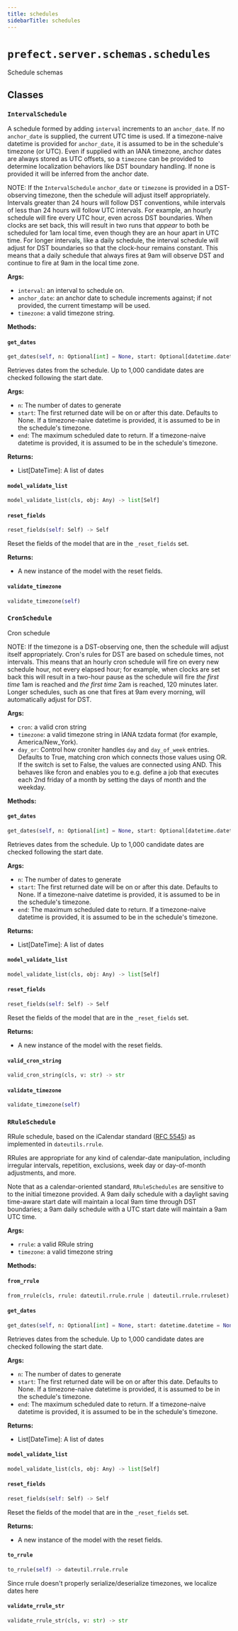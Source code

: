 ```yaml
---
title: schedules
sidebarTitle: schedules
---
```


# `prefect.server.schemas.schedules`



Schedule schemas


## Classes

### `IntervalSchedule` <sup><a href="https://github.com/PrefectHQ/prefect/blob/main/src/prefect/server/schemas/schedules.py#L71" target="_blank"><Icon icon="github" style="width: 14px; height: 14px;" /></a></sup>


A schedule formed by adding `interval` increments to an `anchor_date`. If no
`anchor_date` is supplied, the current UTC time is used.  If a
timezone-naive datetime is provided for `anchor_date`, it is assumed to be
in the schedule's timezone (or UTC). Even if supplied with an IANA timezone,
anchor dates are always stored as UTC offsets, so a `timezone` can be
provided to determine localization behaviors like DST boundary handling. If
none is provided it will be inferred from the anchor date.

NOTE: If the `IntervalSchedule` `anchor_date` or `timezone` is provided in a
DST-observing timezone, then the schedule will adjust itself appropriately.
Intervals greater than 24 hours will follow DST conventions, while intervals
of less than 24 hours will follow UTC intervals. For example, an hourly
schedule will fire every UTC hour, even across DST boundaries. When clocks
are set back, this will result in two runs that *appear* to both be
scheduled for 1am local time, even though they are an hour apart in UTC
time. For longer intervals, like a daily schedule, the interval schedule
will adjust for DST boundaries so that the clock-hour remains constant. This
means that a daily schedule that always fires at 9am will observe DST and
continue to fire at 9am in the local time zone.

**Args:**
- `interval`: an interval to schedule on.
- `anchor_date`: an anchor date to schedule increments against;
if not provided, the current timestamp will be used.
- `timezone`: a valid timezone string.


**Methods:**

#### `get_dates` <sup><a href="https://github.com/PrefectHQ/prefect/blob/main/src/prefect/server/schemas/schedules.py#L114" target="_blank"><Icon icon="github" style="width: 14px; height: 14px;" /></a></sup>

```python
get_dates(self, n: Optional[int] = None, start: Optional[datetime.datetime] = None, end: Optional[datetime.datetime] = None) -> List[DateTime]
```

Retrieves dates from the schedule. Up to 1,000 candidate dates are checked
following the start date.

**Args:**
- `n`: The number of dates to generate
- `start`: The first returned date will be on or
after this date. Defaults to None.  If a timezone-naive datetime is
provided, it is assumed to be in the schedule's timezone.
- `end`: The maximum scheduled date to return. If
a timezone-naive datetime is provided, it is assumed to be in the
schedule's timezone.

**Returns:**
- List[DateTime]: A list of dates


#### `model_validate_list` <sup><a href="https://github.com/PrefectHQ/prefect/blob/main/src/prefect/_internal/schemas/bases.py#L56" target="_blank"><Icon icon="github" style="width: 14px; height: 14px;" /></a></sup>

```python
model_validate_list(cls, obj: Any) -> list[Self]
```

#### `reset_fields` <sup><a href="https://github.com/PrefectHQ/prefect/blob/main/src/prefect/_internal/schemas/bases.py#L85" target="_blank"><Icon icon="github" style="width: 14px; height: 14px;" /></a></sup>

```python
reset_fields(self: Self) -> Self
```

Reset the fields of the model that are in the `_reset_fields` set.

**Returns:**
- A new instance of the model with the reset fields.


#### `validate_timezone` <sup><a href="https://github.com/PrefectHQ/prefect/blob/main/src/prefect/server/schemas/schedules.py#L110" target="_blank"><Icon icon="github" style="width: 14px; height: 14px;" /></a></sup>

```python
validate_timezone(self)
```

### `CronSchedule` <sup><a href="https://github.com/PrefectHQ/prefect/blob/main/src/prefect/server/schemas/schedules.py#L302" target="_blank"><Icon icon="github" style="width: 14px; height: 14px;" /></a></sup>


Cron schedule

NOTE: If the timezone is a DST-observing one, then the schedule will adjust
itself appropriately. Cron's rules for DST are based on schedule times, not
intervals. This means that an hourly cron schedule will fire on every new
schedule hour, not every elapsed hour; for example, when clocks are set back
this will result in a two-hour pause as the schedule will fire *the first
time* 1am is reached and *the first time* 2am is reached, 120 minutes later.
Longer schedules, such as one that fires at 9am every morning, will
automatically adjust for DST.

**Args:**
- `cron`: a valid cron string
- `timezone`: a valid timezone string in IANA tzdata format (for example,
America/New_York).
- `day_or`: Control how croniter handles `day` and `day_of_week`
entries. Defaults to True, matching cron which connects those values using
OR. If the switch is set to False, the values are connected using AND. This
behaves like fcron and enables you to e.g. define a job that executes each
2nd friday of a month by setting the days of month and the weekday.


**Methods:**

#### `get_dates` <sup><a href="https://github.com/PrefectHQ/prefect/blob/main/src/prefect/server/schemas/schedules.py#L347" target="_blank"><Icon icon="github" style="width: 14px; height: 14px;" /></a></sup>

```python
get_dates(self, n: Optional[int] = None, start: Optional[datetime.datetime] = None, end: Optional[datetime.datetime] = None) -> List[DateTime]
```

Retrieves dates from the schedule. Up to 1,000 candidate dates are checked
following the start date.

**Args:**
- `n`: The number of dates to generate
- `start`: The first returned date will be on or
after this date. Defaults to None.  If a timezone-naive datetime is
provided, it is assumed to be in the schedule's timezone.
- `end`: The maximum scheduled date to return. If
a timezone-naive datetime is provided, it is assumed to be in the
schedule's timezone.

**Returns:**
- List[DateTime]: A list of dates


#### `model_validate_list` <sup><a href="https://github.com/PrefectHQ/prefect/blob/main/src/prefect/_internal/schemas/bases.py#L56" target="_blank"><Icon icon="github" style="width: 14px; height: 14px;" /></a></sup>

```python
model_validate_list(cls, obj: Any) -> list[Self]
```

#### `reset_fields` <sup><a href="https://github.com/PrefectHQ/prefect/blob/main/src/prefect/_internal/schemas/bases.py#L85" target="_blank"><Icon icon="github" style="width: 14px; height: 14px;" /></a></sup>

```python
reset_fields(self: Self) -> Self
```

Reset the fields of the model that are in the `_reset_fields` set.

**Returns:**
- A new instance of the model with the reset fields.


#### `valid_cron_string` <sup><a href="https://github.com/PrefectHQ/prefect/blob/main/src/prefect/server/schemas/schedules.py#L344" target="_blank"><Icon icon="github" style="width: 14px; height: 14px;" /></a></sup>

```python
valid_cron_string(cls, v: str) -> str
```

#### `validate_timezone` <sup><a href="https://github.com/PrefectHQ/prefect/blob/main/src/prefect/server/schemas/schedules.py#L338" target="_blank"><Icon icon="github" style="width: 14px; height: 14px;" /></a></sup>

```python
validate_timezone(self)
```

### `RRuleSchedule` <sup><a href="https://github.com/PrefectHQ/prefect/blob/main/src/prefect/server/schemas/schedules.py#L477" target="_blank"><Icon icon="github" style="width: 14px; height: 14px;" /></a></sup>


RRule schedule, based on the iCalendar standard
([RFC 5545](https://datatracker.ietf.org/doc/html/rfc5545)) as
implemented in `dateutils.rrule`.

RRules are appropriate for any kind of calendar-date manipulation, including
irregular intervals, repetition, exclusions, week day or day-of-month
adjustments, and more.

Note that as a calendar-oriented standard, `RRuleSchedules` are sensitive to
to the initial timezone provided. A 9am daily schedule with a daylight saving
time-aware start date will maintain a local 9am time through DST boundaries;
a 9am daily schedule with a UTC start date will maintain a 9am UTC time.

**Args:**
- `rrule`: a valid RRule string
- `timezone`: a valid timezone string


**Methods:**

#### `from_rrule` <sup><a href="https://github.com/PrefectHQ/prefect/blob/main/src/prefect/server/schemas/schedules.py#L508" target="_blank"><Icon icon="github" style="width: 14px; height: 14px;" /></a></sup>

```python
from_rrule(cls, rrule: dateutil.rrule.rrule | dateutil.rrule.rruleset) -> 'RRuleSchedule'
```

#### `get_dates` <sup><a href="https://github.com/PrefectHQ/prefect/blob/main/src/prefect/server/schemas/schedules.py#L620" target="_blank"><Icon icon="github" style="width: 14px; height: 14px;" /></a></sup>

```python
get_dates(self, n: Optional[int] = None, start: datetime.datetime = None, end: datetime.datetime = None) -> List[DateTime]
```

Retrieves dates from the schedule. Up to 1,000 candidate dates are checked
following the start date.

**Args:**
- `n`: The number of dates to generate
- `start`: The first returned date will be on or
after this date. Defaults to None.  If a timezone-naive datetime is
provided, it is assumed to be in the schedule's timezone.
- `end`: The maximum scheduled date to return. If
a timezone-naive datetime is provided, it is assumed to be in the
schedule's timezone.

**Returns:**
- List[DateTime]: A list of dates


#### `model_validate_list` <sup><a href="https://github.com/PrefectHQ/prefect/blob/main/src/prefect/_internal/schemas/bases.py#L56" target="_blank"><Icon icon="github" style="width: 14px; height: 14px;" /></a></sup>

```python
model_validate_list(cls, obj: Any) -> list[Self]
```

#### `reset_fields` <sup><a href="https://github.com/PrefectHQ/prefect/blob/main/src/prefect/_internal/schemas/bases.py#L85" target="_blank"><Icon icon="github" style="width: 14px; height: 14px;" /></a></sup>

```python
reset_fields(self: Self) -> Self
```

Reset the fields of the model that are in the `_reset_fields` set.

**Returns:**
- A new instance of the model with the reset fields.


#### `to_rrule` <sup><a href="https://github.com/PrefectHQ/prefect/blob/main/src/prefect/server/schemas/schedules.py#L565" target="_blank"><Icon icon="github" style="width: 14px; height: 14px;" /></a></sup>

```python
to_rrule(self) -> dateutil.rrule.rrule
```

Since rrule doesn't properly serialize/deserialize timezones, we localize dates
here


#### `validate_rrule_str` <sup><a href="https://github.com/PrefectHQ/prefect/blob/main/src/prefect/server/schemas/schedules.py#L504" target="_blank"><Icon icon="github" style="width: 14px; height: 14px;" /></a></sup>

```python
validate_rrule_str(cls, v: str) -> str
```
